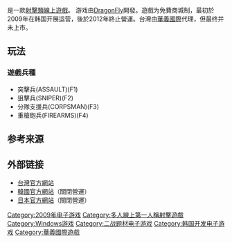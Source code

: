 {{NoteTA
| G1=Games
}}
{{Infobox VG
| title = 大敵當前Online
| original = ko:카르마2
| english = Karma: Operation Barbarossa
| image =
| developer = {{link-ko|Dragon fly|드래곤플라이 (기업)}}
| publisher = {{Vgrelease|KR|Dragonfly|欧美|Ijji→Joymax|TW|[[華義國際|華義國際]]}}
| engine =
| genre = [[第一人稱射擊遊戲|第一人称射击]]
| modes = [[多人游戏|多人]][[在线游戏|在线游戏]]
| platforms = [[Microsoft_Windows|Windows]] 
| released = {{vgrelease|KR|2009年1月22日|欧美|2011年8月2日<small>（公测）</small>}}
| shutdown =  {{vgrelease|KR|2012年11月28日|欧美|July 17, 2012<ref>{{cite web|title=Joymax Shutting Down Karma Online July 17th|url=http://www.cinemablend.com/games/Joymax-Shutting-Down-Karma-Online-July-17th-43989.html|website=Cinemablend|accessdate=2016-04-27|archive-date=2016-05-22|archive-url=https://web.archive.org/web/20160522064455/http://www.cinemablend.com/games/Joymax-Shutting-Down-Karma-Online-July-17th-43989.html|dead-url=no}}</ref>}}
| onlinegame = 1
}}

{{Vgname|大敵當前Online|ko=카르마2|en=Karma: Operation Barbarossa|diff=yes}}是一款[[射擊類遊戲|射擊類]][[線上遊戲|線上遊戲]]。 游戏由[[DragonFly|DragonFly]]開發。遊戲为免費商城制，最初於2009年在韩国开展运营，後於2012年終止營運。台灣由[[華義國際|華義國際]]代理，但最终并未上市。

== 玩法 ==

===遊戲兵種===
*突擊兵(ASSAULT)(F1)
*狙擊兵(SNIPER)(F2)
*分隊支援兵(CORPSMAN)(F3)
*重槍砲兵(FIREARMS)(F4)

== 参考来源 ==
{{reflist|30em}}

== 外部链接 ==
* [http://www.wayi.com.tw/kama2/welcome-kama2/index.html 台灣官方網站]{{Wayback|url=http://www.wayi.com.tw/kama2/welcome-kama2/index.html |date=20110524122501 }}
* [https://web.archive.org/web/20110509191915/http://kr.fpscamp.com/Main/HomeMain.aspx 韓國官方網站]（關閉營運）
* [https://web.archive.org/web/20110326165703/http://karma.hangame.co.jp/ 日本官方網站]（關閉營運）

{{DEFAULTSORT:Karma 2}}
[[Category:2009年电子游戏|Category:2009年电子游戏]]
[[Category:多人線上第一人稱射擊遊戲|Category:多人線上第一人稱射擊遊戲]]
[[Category:Windows游戏|Category:Windows游戏]]
[[Category:二战题材电子游戏|Category:二战题材电子游戏]]
[[Category:韩国开发电子游戏|Category:韩国开发电子游戏]]
[[Category:華義國際遊戲|Category:華義國際遊戲]]
